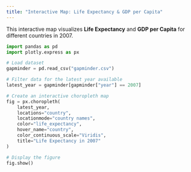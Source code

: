 ```yaml
---
title: "Interactive Map: Life Expectancy & GDP per Capita"
---
```


This interactive map visualizes **Life Expectancy** and **GDP per Capita** for different countries in 2007.

```python
import pandas as pd
import plotly.express as px

# Load dataset
gapminder = pd.read_csv("gapminder.csv")

# Filter data for the latest year available
latest_year = gapminder[gapminder["year"] == 2007]

# Create an interactive choropleth map
fig = px.choropleth(
    latest_year,
    locations="country",
    locationmode="country names",
    color="life_expectancy",
    hover_name="country",
    color_continuous_scale="Viridis",
    title="Life Expectancy in 2007"
)

# Display the figure
fig.show()
```

